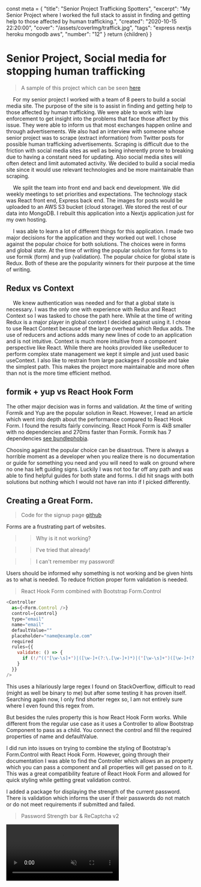   const meta = {
    "title": "Senior Project Trafficking Spotters",
    "excerpt": "My Senior Project where I worked the full stack to assist in finding and getting help to those affected by human trafficking.",
    "created": "2020-10-15 22:20:00",
    "cover": "/assets/coverImg/traffick.jpg",
    "tags": "express nextjs heroku mongodb aws",
    "number": "12"
  }
  return <Layout meta={meta}>{children}</Layout>
}

# Senior Project, Social media for stopping human trafficking
> A sample of this project which can be seen [here](https://codabool.com/projects#6)

&emsp;
For my senior project I worked with a team of 8 peers to build a social media site.
The purpose of the site is to assist in finding and getting help to those affected by human trafficking.
We were able to work with law enforcement to get insight into the problems that face those affect by this issue.
They were able to inform us that most exchanges happen online and through advertisements.
We also had an interview with someone whose senior project was to scrape (extract information) from Twitter posts for possible human trafficking advertisements.
Scraping is difficult due to the friction with social media sites as well as being inherently prone to breaking due to having a constant need for updating.
Also social media sites will often detect and limit automated activity.
We decided to build a social media site since it would use relevant technologies and be more maintainable than scraping.

&emsp;
We split the team into front end and back end development.
We did weekly meetings to set priorities and expectations.
The technology stack was React front end, Express back end.
The images for posts would be uploaded to an AWS S3 bucket (cloud storage).
We stored the rest of our data into MongoDB.
I rebuilt this application into a Nextjs application just for my own hosting.

&emsp;
I was able to learn a lot of different things for this application.
I made two major decisions for the application and they worked out well.
I chose against the popular choice for both solutions.
The choices were in forms and global state.
At the time of writing the popular solution for forms is to use formik (form) and yup (validation).
The popular choice for global state is Redux.
Both of these are the popularity winners for their purpose at the time of writing.

## Redux vs Context
&emsp;
We knew authentication was needed and for that a global state is necessary.
I was the only one with experience with Redux and React Context so I was tasked to chose the path here.
While at the time of writing Redux is a major player in global context I decided against using it.
I chose to use React Context because of the large overhead which Redux adds.
The use of reducers and actions adds many new lines of code to an application and is not intuitive.
Context is much more intuitive from a component perspective like React.
While there are hooks provided like useReducer to perform complex state management we kept it simple and just used basic useContext.
I also like to restrain from large packages if possible and take the simplest path.
This makes the project more maintainable and more often than not is the more time efficient method.

## formik + yup vs React Hook Form
The other major decision was in forms and validation.
At the time of writing Formik and Yup are the popular solution in React.
However, I read an article which went into depth about the performance compared to React Hook Form.
I found the results fairly convincing.
React Hook Form is 4kB smaller with no dependencies and 270ms faster than Formik.
Formik has 7 dependencies [see bundlephobia](https://bundlephobia.com/result?p=formik).

Choosing against the popular choice can be disastrous.
There is always a horrible moment as a developer when you realize there is no documentation or guide for something you need and you will need to walk on ground where no one has left guiding signs.
Luckily I was not too far off any path and was able to find helpful guides for both state and forms.
I did hit snags with both solutions but nothing which I would not have ran into if I picked differently.

## Creating a Great Form.
> Code for the signup page [github](https://github.com/CodaBool/p06-social/blob/main/pages/signup.js)

Forms are a frustrating part of websites.

>> Why is it not working?

>> I've tried that already!

>> I can't remember my password!

Users should be informed why something is not working and be given hints as to what is needed.
To reduce friction proper form validation is needed.

> React Hook Form combined with Bootstrap Form.Control
```js
<Controller 
  as={<Form.Control />} 
  control={control} 
  type="email"
  name="email"
  defaultValue=""
  placeholder="name@example.com"
  required
  rules={{
    validate: () => {
      if (!/^(("[\w-\s]+")|([\w-]+(?:\.[\w-]+)*)|("[\w-\s]+")([\w-]+(?:\.[\w-]+)*))(@((?:[\w-]+\.)*\w[\w-]{0,66})\.([a-z]{2,6}(?:\.[a-z]{2})?)$)|(@\[?((25[0-5]\.|2[0-4][0-9]\.|1[0-9]{2}\.|[0-9]{1,2}\.))((25[0-5]|2[0-4][0-9]|1[0-9]{2}|[0-9]{1,2})\.){2}(25[0-5]|2[0-4][0-9]|1[0-9]{2}|[0-9]{1,2})\]?$)/.test(getValues("email"))) return false
    }
  }}
/>
```

This uses a hilariously large regex I found on StackOverflow, difficult to read (might as well be binary to me) but after some testing it has proven itself. 
Searching again now, I only find shorter regex so, I am not entirely sure where I even found this regex from.

But besides the rules property this is how React Hook Form works.
While different from the regular use case as it uses a Controller to allow Bootstrap Component to pass as a child.
You connect the control and fill the required properties of name and defaultValue.

I did run into issues on trying to combine the styling of Bootstrap's Form.Control with React Hook Form.
However, going through their documentation I was able to find the Controller which allows an as property which you can pass a component and all properties will get passed on to it.
This was a great compatibility feature of React Hook Form and allowed for quick styling while getting great validation control.

I added a package for displaying the strength of the current password.
There is validation which informs the user if their passwords do not match or do not meet requirements if submitted and failed.

> Password Strength bar & ReCaptcha v2
<Video autoPlay loop muted src="/assets/byPost/12/form.mp4" size="lg" />

I was able to work on the backend for it's authentication as well.
Our application stores the session client side in the form of json web tokens.
These are stored in http only cookies.

> Passing around cookies and milk from server-side to client-side
```js
try {
  const email = clientData.email
  // use preferred db to select user data
  const user = await getUser(email)
  // use bcrypt compare to compare the plain text password to the db stored hash
  const validPassword = await compare(clientData.password, user.password)
  if (validPassword) {
    // create a json web token which stores the email and is signed with a secret
    const token = jwt.sign({ email }, process.env.JWT_SECRET)
    // add as a response cookie, using httpOnly for security
    // best to also security and sameSite properties here too
    res.cookie('jwt', token, {
      expires: new Date(Date.now() + 3600000),
      httpOnly: true,
    })
    res.status(200).json({ token, email })
  } else {
    res.status(400).send('Invalid Password')
  }
} catch (err) {
  res.status(400).send('Server error, Could not verify user')
}
```

This code runs every time the user logs in and will store a session cookie which can only be read from the server.
Our database was MongoDB and the `getUser` function makes a call to it to get the hashed user object with the needed password.
Bcrypt is used for comparing those passwords with its `compare` function.
Many tutorials use localstorage for their jwt (json web token) storage but I find the httpOnly cookies to be the most secure option.
I do find localstorage quick and easy for configuration settings for the user.

There is a lot more to this application and it was a great experience working on it.
I was glad to work on so many new technologies like using AWS S3 for image storage and the experience I was able to get from working both ends of the tech. stack.
I hope I can use this knowledge for any future social media type applications I built in the future
# Thanks for reading 👍